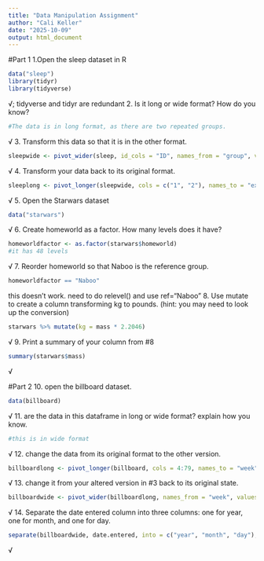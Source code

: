 ```yaml
---
title: "Data Manipulation Assignment"
author: "Cali Keller"
date: "2025-10-09"
output: html_document
---
```


#Part 1
1.Open the sleep dataset in R 
```r
data("sleep")
library(tidyr)
library(tidyverse)
```
√; tidyverse and tidyr are redundant
2. Is it long or wide format? How do you know? 
```r
#The data is in long format, as there are two repeated groups.
```
√
3. Transform this data so that it is in the other format.
```r
sleepwide <- pivot_wider(sleep, id_cols = "ID", names_from = "group", values_from = "extra")
```
√
4. Transform your data back to its original format. 
```r
sleeplong <- pivot_longer(sleepwide, cols = c("1", "2"), names_to = "extra", values_to = "group")
```
√
5. Open the Starwars dataset
```r
data("starwars")
```
√
6. Create homeworld as a factor. How many levels does it have? 
```r
homeworldfactor <- as.factor(starwars$homeworld)
#it has 48 levels
```
√
7. Reorder homeworld so that Naboo is the reference group. 
```r
homeworldfactor == "Naboo"
```
this doesn't work. need to do relevel() and use ref="Naboo" 
8. Use mutate to create a column transforming kg to pounds. (hint: you may need to look up the conversion)
```r
starwars %>% mutate(kg = mass * 2.2046) 
```
√
9. Print a summary of your column from #8
```r
summary(starwars$mass)
```
√

#Part 2
10. open the billboard dataset.
```r
data(billboard)
```
√
11. are the data in this dataframe in long or wide format? explain how you know.
```r
#this is in wide format 
```
√
12. change the data from its original format to the other version. 
```r
billboardlong <- pivot_longer(billboard, cols = 4:79, names_to = "week", values_to = "score" )
```
√
13. change it from your altered version in #3 back to its original state. 
```r
billboardwide <- pivot_wider(billboardlong, names_from = "week", values_from = "score" )
```
√
14. Separate the date entered column into three columns: one for year, one for month, and one for day. 
```r
separate(billboardwide, date.entered, into = c("year", "month", "day"), sep = "-")
```
√
